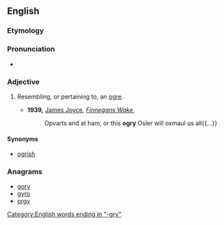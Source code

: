 {{was wotd|2016|May|18}}
==English==

===Etymology===
{{suffix|ogre|y|lang=en}}

===Pronunciation===
* {{a|UK}} {{IPA|/əʊɡɹi/|lang=en}}

===Adjective===
{{en-adj}}

# {{label|en|nonce word}} Resembling, or pertaining to, an [[ogre]].
#* '''1939,''' [[w:James Joyce|James Joyce]], ''[[s:Finnegans Wake|Finnegans Wake]]'',
#*: Opvarts and at ham, or this '''ogry''' Osler will oxmaul us all{{...}}

====Synonyms====
* [[ogrish]]

===Anagrams===
* [[gory#English|gory]]
* [[gyro#English|gyro]]
* [[orgy#English|orgy]]

[[Category:English words ending in "-gry"]]